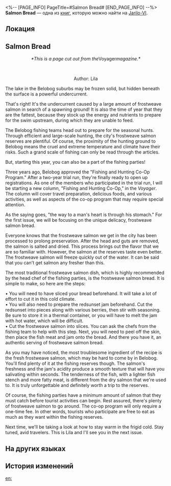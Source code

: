 <%-- [PAGE_INFO]
PageTitle=#Salmon Bread#
[END_PAGE_INFO] --%>
{{Дополнить}}
{{Книга Инфобокс
|id           = 027
|partIds      = 190135
|Название     = 
|Изображение  = Иконка Книга.png
|Мир          = Jarilo-VI
|Томов        = 1
|Автор        = <!--нужно добавить-->
|Описание     = A travel magazine column that shares an all-new way of life in Suburbia.
|Том1         = {{tx}}
|Источник1    = {{tx|Отсутствует источник}}
|Персонажи    = 
|Фракции      = 
}}
'''Salmon Bread''' — одна из [[Книги|книг]], которую можно найти на [[Jarilo-VI]].

==Локация==
{{Отметка карты|<!--название карты-->|<!--id отметки-->}}

==Salmon Bread==
<div align="center">''*This is a page cut out from the ''Voyager'' magazine.*''</div>

{{Размер|+2|<div align="center">Keeping up with fishing parties</div>}}<br />
{{Размер|+2|<div align="center">How about some juicy frostweave salmon bread</div>}}

<div align="center">Author: Lila</div>

The lake in the Belobog suburbs may be frozen solid, but hidden beneath the surface is a powerful undercurrent.

That's right! It's the undercurrent caused by a large amount of frostweave salmon in search of a spawning ground! It is also the time of year that they are the fattest, because they stock up the energy and nutrients to prepare for the swim upstream, during which they are unable to feed.

The Belobog fishing teams head out to prepare for the seasonal hunts. Through efficient and large-scale hunting, the city's frostweave salmon reserves are plentiful. Of course, the proximity of the hunting ground to Belobog means the cruel and extreme temperature and climate have their risks. Such a grand scale of fishing can only be read through the articles.

But, starting this year, you can also be a part of the fishing parties!

Three years ago, Belobog approved the "Fishing and Hunting Co-Op Program." After a two-year trial run, they're finally ready to open up registrations. As one of the members who participated in the trial run, I will be starting a new column, "Fishing and Hunting Co-Op," in the ''Voyager''. The column will cover travel preparation, delicious foods, and various activities, as well as aspects of the co-op program that may require special attention.

As the saying goes, "the way to a man's heart is through his stomach." For the first issue, we will be focusing on the unique delicacy, frostweave salmon bread.

Everyone knows that the frostweave salmon we get in the city has been processed to prolong preservation. After the head and guts are removed, the salmon is salted and dried. This process brings out the flavor that we are so familiar with. However, the salmon at the reserves taste even better. The frostweave salmon will freeze quickly out of the water. It can be said that you can't get salmon any fresher than this.

The most traditional frostweave salmon dish, which is highly recommended by the head chef of the fishing parties, is the frostweave salmon bread. It is simple to make, so here are the steps:

• You will need to have sliced your bread beforehand. It will take a lot of effort to cut it in this cold climate.<br />
• You will also need to prepare the redsunset jam beforehand. Cut the redsunset into pieces along with various berries, then stir with seasoning. Be sure to store it in a thermal container, or you will have to melt the jam with hot water, which will be difficult.<br />
• Cut the frostweave salmon into slices. You can ask the chefs from the fishing team to help with this step. Next, you will need to peel off the skin, then place the fish meat and jam onto the bread. And there you have it, an authentic serving of frostweave salmon bread.

As you may have noticed, the most troublesome ingredient of the recipe is the fresh frostweave salmon, which may be hard to come by in Belobog. You'll find plenty of it at the fishing reserves though. The salmon's freshness and the jam's acidity produce a smooth texture that will have you salivating within seconds. The tenderness of the fish, with a lighter fish stench and more fatty meat, is different from the dry salmon that we're used to. It is truly unforgettable and definitely worth a trip to the reserves.

Of course, the fishing parties have a minimum amount of salmon that they must catch before tourist activities can begin. Rest assured, there's plenty of frostweave salmon to go around. The co-op program will only require a one-time fee. In other words, tourists who participate are free to eat as much as they want within the fishing reserves.

Next time, we'll be taking a look at how to stay warm in the frigid cold. Stay tuned, avid travelers. This is Lila and I'll see you in the next issue.

==На других языках==
{{На других языках
|en   = Salmon Bread
|zhs  = 鲑鱼面包
|zht  = 鮭魚麵包
|ja   = 鮭パン
|ko   = 연어빵
|es   = Pan de salmón
|fr   = Pain au saumon
|ru   = Бутерброд с лососем
|th   = Salmon Bread
|vi   = Bánh Mì Cá
|de   = Lachsbrot
|id   = Frosted Salmon Bread
|pt   = Pão de Salmão
}}

==История изменений==
{{История изменений|3.5}}

[[en:]]